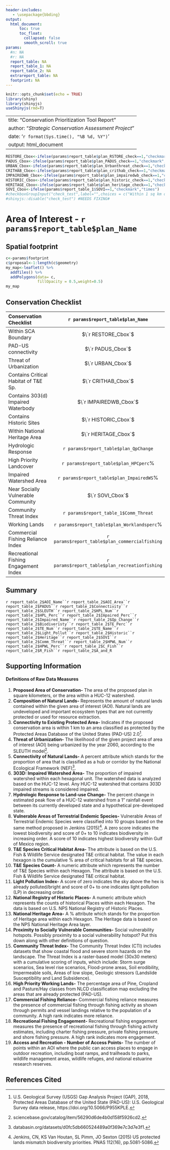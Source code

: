 ```yaml
---
header-includes:
   - \usepackage{bbding}
output:
  html_document: 
      toc: true
      toc_float: 
        collapsed: false
        smooth_scroll: true
params:
  #n: NA
  #r: NA
  report_table: NA
  report_table_1: NA
  report_table_2: NA
  extrareport_table: NA
  footprint: NA
---
```



```r
knitr::opts_chunk$set(echo = TRUE)
library(shiny)
library(shinyjs)
useShinyjs(rmd=T)
```


---
title: "Conservation Prioritization Tool Report"
author: "*Strategic Conservation Assessment Project*"
date: '`r format(Sys.time(), "%B %d, %Y")`'
output: html_document
---
```r
RESTORE_Cbox<-ifelse(params$report_table$plan_RSTORE_check==1,"checkmark","times")
PADUS_Cbox<-ifelse(params$report_table$plan_PADUS_check==1,"checkmark","times")
URBAN_Cbox<-ifelse(params$report_table$plan_Urbanthreat_check==1,"checkmark","times")
CRITHAB_Cbox<-ifelse(params$report_table$plan_crithab_check==1,"checkmark","times")
IMPAIREDWB_Cbox<-ifelse(params$report_table$plan_impairedwb_check==1,"checkmark","times")
HISTORIC_Cbox<-ifelse(params$report_table$plan_historic_check==1,"checkmark","times")
HERITAGE_Cbox<-ifelse(params$report_table$plan_heritage_check==1,"checkmark","times")
SOVI_Cbox<-ifelse(params$report_table_1$SOVI==1,"checkmark","times")
#checkboxGroupInput("check_test",label="",choices = c("Within 1 sq km of currently protected #land"),selected = c("Within 1 sq km of currently protected land"))
#shinyjs::disable("check_test") #NEEDS FIXING#

```
# Area of Interest - **`r params$report_table$plan_Name`**

## **Spatial footprint**

```r
c<-params$footprint
c$proposal<-1:length(c$geometry)
my_map<-leaflet() %>%
  addTiles() %>%
  addPolygons(data= c,
              fillOpacity = 0.5,weight=0.5)
my_map
```

## **Conservation Checklist**

|**Conservation Checklist**|`r params$report_table$plan_Name`|
|:------------------------|:-------------:|
| Within SCA Boundary      |$\`r RESTORE_Cbox`$|
| PAD-US connectivity      |$\`r PADUS_Cbox`$|  
| Threat of Urbanization   |$\`r URBAN_Cbox`$|
| Contains Critical Habitat of T&E Sp.|$\`r CRITHAB_Cbox`$|
| Contains 303(d) Impaired Waterbody|$\`r IMPAIREDWB_Cbox`$|
| Contains Historic Sites|$\`r HISTORIC_Cbox`$|
| Within National Heritage Area|$\`r HERITAGE_Cbox`$|
| Hydrologic Response|`r params$report_table$plan_QpChange`|
| High Priority Landcover|`r params$report_table$plan_HPCperc`%|
| Impaired Watershed Area|`r params$report_table$plan_ImpairedWS`%|
| Near Socially Vulnerable Community|$\`r SOVI_Cbox`$|
| Community Threat Index|`r params$report_table_1$Comm_Threat`|
| Working Lands|`r params$report_table$plan_Worklandsperc`%|
| Commercial Fishing Reliance Index|`r params$report_table$plan_commercialfishing`|
| Recreational Fishing Engagement Index|`r params$report_table$plan_recreationfishing`|

## **Summary**


`r report_table_2$AOI_Name``r report_table_2$AOI_Area``r report_table_2$PADUS``r report_table_2$Connectivity``r report_table_2$SLEUTH``r report_table_2$HPL_Num``r report_table_2$HPL_Perc``r report_table_2$Impaired_Perc``r report_table_2$Impaired_Name``r report_table_2$Qp_Change``r report_table_2$Biodiveristy``r report_table_2$TE_Perc``r report_table_2$TE_Num``r report_table_2$TE_Name``r report_table_2$Light_Pollut``r report_table_2$Historic``r report_table_2$Heritage``r report_table_2$SOVI``r report_table_2$Comm_Threat``r report_table_2$HPWL_Num``r report_table_2$HPWL_Perc``r report_table_2$C_Fish``r report_table_2$R_Fish``r report_table_2$A_and_R`

## **Supporting Information**

#### Definitions of Raw Data Measures
1. **Proposed Area of Conservation-** The area of the proposed plan in square kilometers, or the area within a HUC-12 watershed. 
2. **Composition of Natural Lands-** Represents the amount of natural lands contained within the given area of interest (AOI). Natural lands are undeveloped and important ecosystem types that are not currently protected or used for resource extraction. 
3. **Connectivity to Existing Protected Area-** Indicates if the proposed conservation area is within 1 km to an area classified as protected by the Protected Areas Database of the United States (PAD-US) 2.0[^1].
4. **Threat of Urbanization-** The likelihood of the given project area of area of interest (AOI) being urbanized by the year 2060, according to the SLEUTH model[^2].  
5. **Connectivity of Natural Lands-** A percent attribute which stands for the proportion of area that is classified as a hub or corridor by the National Ecological Framework (NEF)[^3].
6. **303D: Impaired Watershed Area-** The proportion of impaired watershed within each hexagonal unit.  The watershed data is analyzed based on the HUC-12 level. Any HUC-12 watershed that contains 303D impaired streams is considered impaired.
7. **Hydrologic Response to Land-use Change-** The percent change in estimated peak flow of a HUC-12 watershed from a 1" rainfall event between its currently developed state and a hypothetical pre-developed state.
8. **Vulnerable Areas of Terrestrial Endemic Species-** Vulnerable Areas of Terrestrial Endemic Species were classified into 10 groups based on the same method proposed in Jenkins (2015)[^4]. A zero score indicates the lowest biodiversity and score of 0+ to 10 indicates biodiversity in increasing order. A score of 10 indicates highest biodiversity within Gulf of Mexico region.
9. **T&E Species Critical Habitat Area-** The attribute is based on the U.S. Fish & Wildlife Service designated T&E critical habitat. The value in each hexagon is the cumulative % area of critical habitats for all T&E species.
10. **T&E Species Count-** A numeric attribute which represents the number of T&E Species within each Hexagon. The attribute is based on the U.S. Fish & Wildlife Service designated T&E critical habitat.
11. **Light Pollution Index-** A score of zero indicates the sky above the hex is already polluted/bright and score of 0+ to one indicates light pollution (LP) in decreasing order.
12. **National Registry of Historic Places-** A numeric attribute which represents the counts of historical Places within each Hexagon. The data is based on U.S. NPS National Registry of Historic Places.
13. **National Heritage Area-** A % attribute which stands for the proportion of Heritage area within each Hexagon. The Heritage data is based on the NPS National Heritage Area layer.
14. **Proximity to Socially Vulnerable Communities-** Social vulnerability hotspots.  Possibly proximity to a social vulnerability hotspot?  Put this down along with other definitions of question.
15. **Community Threat Index-** The Community Threat Index (CTI) includes datasets that show coastal flood and severe storm hazards on the landscape. The Threat Index is a raster-based model (30x30 meters) with a cumulative scoring of inputs, which include:  Storm surge scenarios, Sea level rise scenarios, Flood-prone areas, Soil erodibility, Impermeable soils, Areas of low slope, Geologic stressors (Landslide Susceptibility and Land Subsidence).
16. **High Priority Working Lands-** The percentage area of Pine, Cropland and Pasture/Hay classes from NLCD classification map excluding the areas that are already protected (PAD-US).
17. **Commercial Fishing Reliance-** Commercial fishing reliance measures the presence of commercial fishing through fishing activity as shown through permits and vessel landings relative to the population of a community. A high rank indicates more reliance.
18. **Recreational Fishing Engagement-** Recreational fishing engagement measures the presence of recreational fishing through fishing activity estimates, including charter fishing pressure, private fishing pressure, and shore fishing pressure. A high rank indicates more engagement.
19. **Access and Recreation - Number of Access Points-** The number of points within an AOI where the public can access places to engage in outdoor recreation, including boat ramps, and trailheads to parks, wildlife management areas, wildlife refuges, and national estuarine research reserves.

[^1]: U.S. Geological Survey (USGS) Gap Analysis Project (GAP), 2018, Protected Areas Database of the United State (PAD-US): U.S. Geological Survey data release, https://doi.org/10.5066/P955KPLE.
[^2]: sciencebase.gov/catalog/item/56290d6de4b0d158f5926cd2.
[^3]: databasin.org/datasets/d0fc5db660524489a0f369e7c3d7e3f1.
[^4]: Jenkins, CN, KS Van Houtan, SL Pimm, JO Sexton (2015) US protected lands mismatch biodiversity priorities. PNAS 112(16), pp.5081-5086.

## **References Cited**
